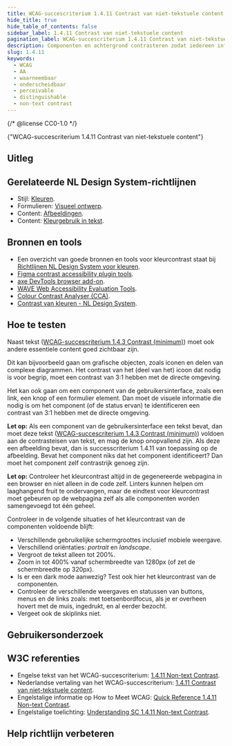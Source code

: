 ```yaml
---
title: WCAG-succescriterium 1.4.11 Contrast van niet-tekstuele content
hide_title: true
hide_table_of_contents: false
sidebar_label: 1.4.11 Contrast van niet-tekstuele content
pagination_label: WCAG-succescriterium 1.4.11 Contrast van niet-tekstuele content
description: Componenten en achtergrond contrasteren zodat iedereen informatie kan onderscheiden.
slug: 1.4.11
keywords:
  - WCAG
  - AA
  - waarneembaar
  - onderscheidbaar
  - perceivable
  - distinguishable
  - non-text contrast
---
```


{/* @license CC0-1.0 */}


<WcagHeadingGroup level={1} conformanceLevel="Niveau AA">
  {"WCAG-succescriterium 1.4.11 Contrast van niet-tekstuele content"}
</WcagHeadingGroup>

## Uitleg

<Summary />

## Gerelateerde NL Design System-richtlijnen

- Stijl: [Kleuren](/richtlijnen/stijl/iconen).
- Formulieren: [Visueel ontwerp](/richtlijnen/formulieren/visueel-ontwerp).
- Content: [Afbeeldingen](/richtlijnen/content/afbeeldingen).
- Content: [Kleurgebruik in tekst](/richtlijnen/content/tekstopmaak/kleurgebruik-in-tekst).

## Bronnen en tools

- Een overzicht van goede bronnen en tools voor kleurcontrast staat bij [Richtlijnen NL Design System voor kleuren](/richtlijnen/stijl/kleuren/).
- [Figma contrast accessibility plugin tools](https://www.figma.com/community/accessibility/contrast).
- [axe DevTools browser add-on](https://www.deque.com/axe/browser-extensions/).
- [WAVE Web Accessibility Evaluation Tools](https://wave.webaim.org/).
- [Colour Contrast Analyser (CCA)](https://www.tpgi.com/color-contrast-checker/).
- [Contrast van kleuren - NL Design System](https://nldesignsystem.nl/contrast/).

## Hoe te testen

Naast tekst ([WCAG-succescriterium 1.4.3 Contrast (minimum)](/wcag/1.4.3)) moet ook andere essentiele content goed zichtbaar zijn.

Dit kan bijvoorbeeld gaan om grafische objecten, zoals iconen en delen van complexe diagrammen. Het contrast van het (deel van het) icoon dat nodig is voor begrip, moet een contrast van 3:1 hebben met de directe omgeving.

Het kan ook gaan om een component van de gebruikersinterface, zoals een link, een knop of een formulier element. Dan moet de visuele informatie die nodig is om het component (of de status ervan) te identificeren een contrast van 3:1 hebben met de directe omgeving.

**Let op:** Als een component van de gebruikersinterface een tekst bevat, dan moet deze tekst ([WCAG-succescriterium 1.4.3 Contrast (minimum)](/wcag/1.4.3)) voldoen aan de contrasteisen van tekst, en mag de knop onopvallend zijn. Als deze een afbeelding bevat, dan is successcriterium 1.4.11 van toepassing op de afbeelding. Bevat het component niks dat het component identificeert? Dan moet het component zelf contrastrijk genoeg zijn.

**Let op:** Controleer het kleurcontrast altijd in de gegenereerde webpagina in een browser en niet alleen in de code zelf. Linters kunnen helpen om laaghangend fruit te ondervangen, maar de eindtest voor kleurcontrast moet gebeuren op de webpagina zelf als alle componenten worden samengevoegd tot één geheel.

Controleer in de volgende situaties of het kleurcontrast van de componenten voldoende blijft:

- Verschillende gebruikelijke schermgroottes inclusief mobiele weergave.
- Verschillend oriëntaties: _portrait_ en _landscape_.
- Vergroot de tekst alleen tot 200%.
- Zoom in tot 400% vanaf schermbreedte van 1280px (of zet de schermbreedte op 320px).
- Is er een dark mode aanwezig? Test ook hier het kleurcontrast van de componenten.
- Controleer de verschillende weergaves en statussen van buttons, menus en de links zoals: met toetsenbordfocus, als je er overheen hovert met de muis, ingedrukt, en al eerder bezocht.
- Vergeet ook de skiplinks niet.

## Gebruikersonderzoek

<CTAGebruikersonderzoek />

## W3C referenties

- Engelse tekst van het WCAG-succescriterium: [<span lang="en">1.4.11 Non-text Contrast</span>](https://www.w3.org/TR/WCAG22/#non-text-contrast).
- Nederlandse vertaling van het WCAG-succescriterium: [1.4.11 Contrast van niet-tekstuele content](https://www.w3.org/Translations/WCAG22-nl/#non-text-contrast).
- Engelstalige informatie op <span lang="en">How to Meet WCAG</span>: [<span lang="en">Quick Reference 1.4.11 Non-text Contrast</span>](https://www.w3.org/WAI/WCAG22/quickref/#non-text-contrast).
- Engelstalige toelichting: [<span lang="en">Understanding SC 1.4.11 Non-text Contrast</span>](https://www.w3.org/WAI/WCAG22/Understanding/non-text-contrast.html).

<SpotlightSection>
  <Markdown omitH1 headinglevel={3}>
    <Disclaimer />
  </Markdown>
</SpotlightSection>

## Help richtlijn verbeteren

<Markdown omitH1 headinglevel={3}>
  <WCAGFooterInfo />
</Markdown>
